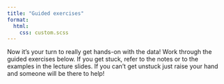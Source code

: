 ```yaml
---
title: "Guided exercises"
format:
  html:
    css: custom.scss
---
```



Now it's your turn to really get hands-on with the data! Work through the guided exercises below. If you get stuck, refer to the notes or to the examples in the lecture slides. If you can't get unstuck just raise your hand and someone will be there to help!


